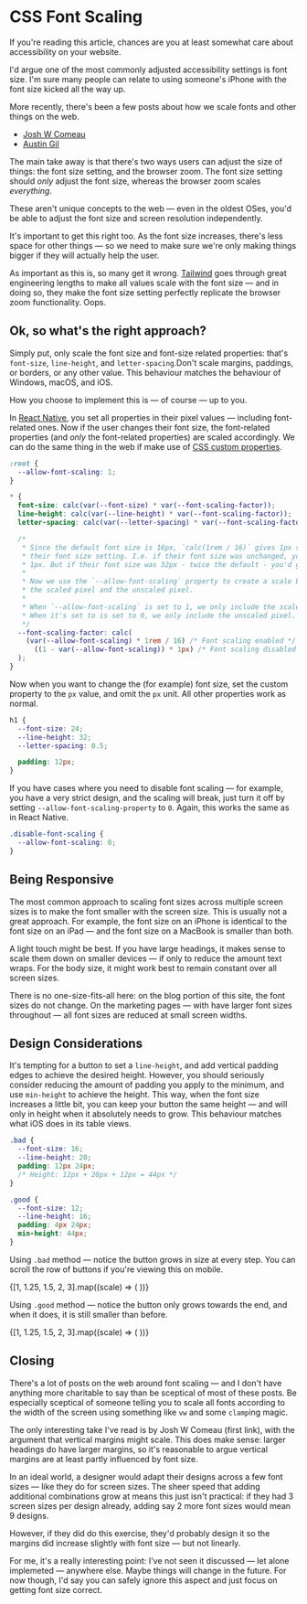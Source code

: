 

# CSS Font Scaling

If you're reading this article, chances are you at least somewhat care about accessibility on your website.

I'd argue one of the most commonly adjusted accessibility settings is font size. I'm sure many people can relate to using someone's iPhone with the font size kicked all the way up.

More recently, there's been a few posts about how we scale fonts and other things on the web.

- [Josh W Comeau](https://www.joshwcomeau.com/css/surprising-truth-about-pixels-and-accessibility/)
- [Austin Gil](https://austingil.com/px-or-rem-in-css/)

The main take away is that there's two ways users can adjust the size of things: the font size setting, and the browser zoom. The font size setting should _only_ adjust the font size, whereas the browser zoom scales _everything_.

These aren't unique concepts to the web &mdash; even in the oldest OSes, you'd be able to adjust the font size and screen resolution independently.

It's important to get this right too. As the font size increases, there's less space for other things &mdash; so we need to make sure we're only making things bigger if they will actually help the user.

As important as this is, so many get it wrong. [Tailwind](https://tailwindcss.com) goes through great engineering lengths to make all values scale with the font size &mdash; and in doing so, they make the font size setting perfectly replicate the browser zoom functionality. Oops.

## Ok, so what's the right approach?

Simply put, only scale the font size and font-size related properties: that's `font-size`, `line-height`, and `letter-spacing`.Don't scale margins, paddings, or borders, or any other value. This behaviour matches the behaviour of Windows, macOS, and iOS.

How you choose to implement this is &mdash; of course &mdash; up to you.

In [React Native](https://reactnative.dev), you set all properties in their pixel values &mdash; including font-related ones. Now if the user changes their font size, the font-related properties (and _only_ the font-related properties) are scaled accordingly. We can do the same thing in the web if make use of [CSS custom properties](https://developer.mozilla.org/en-US/docs/Web/CSS/--*).

```css
:root {
  --allow-font-scaling: 1;
}

* {
  font-size: calc(var(--font-size) * var(--font-scaling-factor));
  line-height: calc(var(--line-height) * var(--font-scaling-factor));
  letter-spacing: calc(var(--letter-spacing) * var(--font-scaling-factor));

  /*
   * Since the default font size is 16px, `calc(1rem / 16)` gives 1px scaled by
   * their font size setting. I.e. if their font size was unchanged, you'd get
   * 1px. But if their font size was 32px - twice the default - you'd get 2px.
   *
   * Now we use the `--allow-font-scaling` property to create a scale between
   * the scaled pixel and the unscaled pixel.
   *
   * When `--allow-font-scaling` is set to 1, we only include the scaled pixel.
   * When it's set to is set to 0, we only include the unscaled pixel.
   */
  --font-scaling-factor: calc(
    (var(--allow-font-scaling) * 1rem / 16) /* Font scaling enabled */ +
      ((1 - var(--allow-font-scaling)) * 1px) /* Font scaling disabled */
  );
}
```

Now when you want to change the (for example) font size, set the custom property to the `px` value, and omit the `px` unit. All other properties work as normal.

```css
h1 {
  --font-size: 24;
  --line-height: 32;
  --letter-spacing: 0.5;

  padding: 12px;
}
```

If you have cases where you need to disable font scaling &mdash; for example, you have a very strict design, and the scaling will break, just turn it off by setting `--allow-font-scaling-property` to `0`. Again, this works the same as in React Native.

```css
.disable-font-scaling {
  --allow-font-scaling: 0;
}
```

## Being Responsive

The most common approach to scaling font sizes across multiple screen sizes is to make the font smaller with the screen size. This is usually not a great approach. For example, the font size on an iPhone is identical to the font size on an iPad &mdash; and the font size on a MacBook is smaller than both.

A light touch might be best. If you have large headings, it makes sense to scale them down on smaller devices &mdash; if only to reduce the amount text wraps. For the body size, it might work best to remain constant over all screen sizes.

There is no one-size-fits-all here: on the blog portion of this site, the font sizes do not change. On the marketing pages &mdash; with have larger font sizes throughout &mdash; all font sizes are reduced at small screen widths.

## Design Considerations

It's tempting for a button to set a `line-height`, and add vertical padding edges to achieve the desired height. However, you should seriously consider reducing the amount of padding you apply to the minimum, and use `min-height` to achieve the height. This way, when the font size increases a little bit, you can keep your button the same height &mdash; and will only in height when it absolutely needs to grow. This behaviour matches what iOS does in its table views.

```css
.bad {
  --font-size: 16;
  --line-height: 20;
  padding: 12px 24px;
  /* Height: 12px + 20px + 12px = 44px */
}

.good {
  --font-size: 12;
  --line-height: 16;
  padding: 4px 24px;
  min-height: 44px;
}
```

Using `.bad` method &mdash; notice the button grows in size at every step. You can scroll the row of buttons if you're viewing this on mobile.

<div
  style={{
    margin: `42px calc(-1 * var(${cssVariable("--gutters")}))`,
    padding: `0 var(${cssVariable("--gutters")})`,
    display: "flex",
    alignItems: "baseline",
    gap: "8px",
    overflowX: "scroll",
  }}
>
  {[1, 1.25, 1.5, 2, 3].map((scale) => (
    <span
      key={scale}
      style={{
        display: "flex",
        alignItems: "center",
        background: `var(${cssVariable("--primary")})`,
        padding: "12px 24px",
        fontSize: `${16 * scale}px`,
        lineHeight: `${20 * scale}px`,
        borderRadius: "99px",
      }}
      dangerouslySetInnerHTML={{ __html: "Button" }}
    />
  ))}
</div>

Using `.good` method &mdash; notice the button only grows towards the end, and when it does, it is still smaller than before.

<div
  style={{
    margin: `42px calc(-1 * var(${cssVariable("--gutters")}))`,
    padding: `0 var(${cssVariable("--gutters")})`,
    display: "flex",
    alignItems: "baseline",
    gap: "8px",
    overflowX: "scroll",
  }}
>
  {[1, 1.25, 1.5, 2, 3].map((scale) => (
    <span
      key={scale}
      style={{
        display: "flex",
        alignItems: "center",
        background: `var(${cssVariable("--primary")})`,
        padding: "4px 24px",
        minHeight: "44px",
        fontSize: `${16 * scale}px`,
        lineHeight: `${20 * scale}px`,
        borderRadius: "99px",
      }}
      dangerouslySetInnerHTML={{ __html: "Button" }}
    />
  ))}
</div>

## Closing

There's a lot of posts on the web around font scaling &mdash; and I don't have anything more charitable to say than be sceptical of most of these posts. Be especially sceptical of someone telling you to scale all fonts according to the width of the screen using something like `vw` and some `clamp`ing magic.

The only interesting take I've read is by Josh W Comeau (first link), with the argument that vertical margins might scale. This does make sense: larger headings do have larger margins, so it's reasonable to argue vertical margins are at least partly influenced by font size.

In an ideal world, a designer would adapt their designs across a few font sizes &mdash; like they do for screen sizes.
The sheer speed that adding additional combinations grow at means this just isn't practical: if they had 3 screen sizes per design already, adding say 2 more font sizes would mean 9 designs.

However, if they did do this exercise, they'd probably design it so the margins did increase slightly with font size &mdash; but not linearly.

For me, it's a really interesting point: I've not seen it discussed &mdash; let alone implemeted &mdash; anywhere else. Maybe things will change in the future. For now though, I'd say you can safely ignore this aspect and just focus on getting font size correct.
